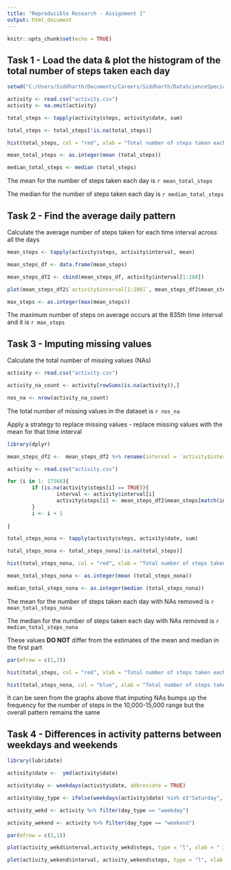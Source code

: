 ---
title: "Reproducible Research - Assignment 1"
output: html_document
---

```{r setup, include=FALSE}
knitr::opts_chunk$set(echo = TRUE)
```

## Task 1 - Load the data & plot the histogram of the total number of steps taken each day


```{r load data}
setwd("C:/Users/Siddharth/Documents/Careers/Siddharth/DataScienceSpecialization/Reproducible Research/Week 2/")

activity <- read.csv("activity.csv")
activity <- na.omit(activity)

total_steps <- tapply(activity$steps, activity$date, sum)

total_steps <- total_steps[!is.na(total_steps)]

hist(total_steps, col = "red", xlab = "Total number of steps taken each day", main = "Histogram of steps taken each day")

mean_total_steps <- as.integer(mean (total_steps))

median_total_steps <- median (total_steps)


```

The mean for the number of steps taken each day is `r mean_total_steps`

The median for the number of steps taken each day is `r median_total_steps`

## Task 2 - Find the average daily pattern

Calculate the average number of steps taken for each time interval across all the days

```{r average daily pattern}

mean_steps <- tapply(activity$steps, activity$interval, mean)

mean_steps_df <- data.frame(mean_steps)

mean_steps_df2 <- cbind(mean_steps_df, activity$interval[1:288])

plot(mean_steps_df2$`activity$interval[1:288]`, mean_steps_df2$mean_steps, type = "l", xlab = "Time interval", ylab = "Average steps taken per time interval across all days", main = "Average daily pattern")

max_steps <- as.integer(max(mean_steps))

```

The maximum number of steps on average occurs at the 835th time interval and it is `r max_steps`

## Task 3 - Imputing missing values

Calculate the total number of missing values (NAs)

``` {r missing NAs count}

activity <- read.csv("activity.csv")

activity_na_count <- activity[rowSums(is.na(activity)),]

nos_na <- nrow(activity_na_count)
```

The total number of missing values in the dataset is `r nos_na`

Apply a strategy to replace missing values - replace missing values with the mean for that time interval

``` {r replace missing values}

library(dplyr)

mean_steps_df2 <-  mean_steps_df2 %>% rename(interval = `activity$interval[1:288]`)

activity <- read.csv("activity.csv")

for (i in 1: 17568){
        if (is.na(activity$steps[i] == TRUE)){
                interval <- activity$interval[i]
                activity$steps[i] <- mean_steps_df2$mean_steps[match(interval, mean_steps_df2$interval)]
        }
        i <- i + 1
        
}

total_steps_nona <- tapply(activity$steps, activity$date, sum)

total_steps_nona <- total_steps_nona[!is.na(total_steps)]

hist(total_steps_nona, col = "red", xlab = "Total number of steps taken each day", main = "Histogram of steps taken each day")

mean_total_steps_nona <- as.integer(mean (total_steps_nona))

median_total_steps_nona <- as.integer(median (total_steps_nona))


```

The mean for the number of steps taken each day with NAs removed is `r mean_total_steps_nona`

The median for the number of steps taken each day with NAs removed is `r median_total_steps_nona`

These values **DO NOT** differ from the estimates of the mean and median in the first part

``` {r compare total steps}

par(mfrow = c(1,2))

hist(total_steps, col = "red", xlab = "Total number of steps taken each day", main = "No NAs")

hist(total_steps_nona, col = "blue", xlab = "Total number of steps taken each day", main = "Imputing NAs")
```

It can be seen from the graphs above that imputing NAs bumps up the frequency for the number of steps in the 10,000-15,000 range but the overall pattern remains the same

## Task 4 - Differences in activity patterns between weekdays and weekends

``` {r activity weekdays or weekends}

library(lubridate)

activity$date <-  ymd(activity$date)

activity$day <- weekdays(activity$date, abbreviate = TRUE)

activity$day_type <- ifelse(weekdays(activity$date) %in% c("Saturday", "Sunday"), "weekend", "weekday")

activity_wekd <- activity %>% filter(day_type == "weekday")

activity_wekend <- activity %>% filter(day_type == "weekend")

par(mfrow = c(2,1))

plot(activity_wekd$interval,activity_wekd$steps, type = "l", xlab = " Interval", ylab = "Number of steps", main = "Weekday")

plot(activity_wekend$interval, activity_wekend$steps, type = "l", xlab = "Interval", ylab = "Number of steps", main = "Weekend")


```









